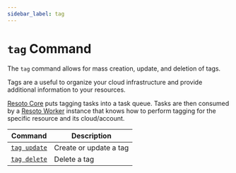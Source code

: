 ```yaml
---
sidebar_label: tag
---
```


# `tag` Command

The `tag` command allows for mass creation, update, and deletion of tags.

Tags are a useful to organize your cloud infrastructure and provide additional information to your resources.

[Resoto Core](../../../components/core.mdx) puts tagging tasks into a task queue. Tasks are then consumed by a [Resoto Worker](../../../components/worker.mdx) instance that knows how to perform tagging for the specific resource and its cloud/account.

| Command                      | Description            |
| ---------------------------- | ---------------------- |
| [`tag update`](./update.mdx) | Create or update a tag |
| [`tag delete`](./delete.mdx) | Delete a tag           |
